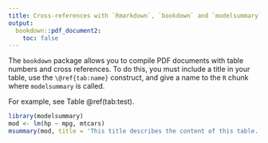 ```yaml
---
title: Cross-references with `Rmarkdown`, `bookdown` and `modelsummary`
output: 
  bookdown::pdf_document2:
    toc: false
---
```


The `bookdown` package allows you to compile PDF documents with table numbers and cross references. To do this, you must include a title in your table, use the `\@ref{tab:name}` construct, and give a name to the `R` chunk where `modelsummary` is called. 

For example, see Table \@ref(tab:test).

```r
library(modelsummary)
mod <- lm(hp ~ mpg, mtcars)
msummary(mod, title = 'This title describes the content of this table.')
```
